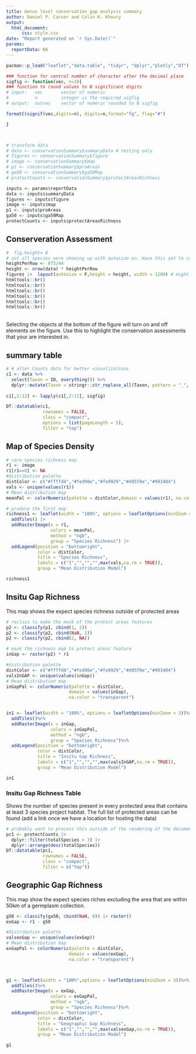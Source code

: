 ```yaml
---
title: Genus level conservation gap analysis summary
author: Daniel P. Carver and Colin K. Khoury 
output:
  html_document:
      css: style.css
date: "Report generated on `r Sys.Date()`"
params:
  reportData: NA
---
```


```r
pacman::p_load("leaflet","data.table", "tidyr", "dplyr","plotly","DT")

### function for control number of character after the decimal place 
sigfig <- function(vec, n=3){ 
### function to round values to N significant digits
# input:   vec       vector of numeric
#          n         integer is the required sigfig  
# output:  outvec    vector of numeric rounded to N sigfig

formatC(signif(vec,digits=n), digits=n,format="fg", flag="#") 

} 



# transform data
# data <- conservationSummary$summaryData # testing only
# figures <- conservationSummary$figure
# image <- conservationSummary$map
# p1 <- conservationSummary$proAreas
# ga50 <- conservationSummary$ga50Map
# protectCounts <- conservationSummary$protectAreasRichness

inputs <- params$reportData
data <- inputs$summaryData
figures <- inputs$figure
image <- inputs$map
p1 <- inputs$proAreas
ga50 <- inputs$ga50Map
protectCounts <- inputs$protectAreasRichness
```

## Conserveration Assessment 

```r
#  fig.height= 8
# not all species were showing up with autosize on. Have this set to capture, but need to evaluate how flexable it is. 
heightPerRow <- 875/44
height <- nrow(data) * heightPerRow
figures |>  layout(autosize = F,height = height, width = 1200) # might
htmltools::br()
htmltools::br()
htmltools::br()
htmltools::br()
htmltools::br()
htmltools::br()
```
<br>
Selecting the objects at the bottom of the figure will turn on and off elements on the figure. Use this to highlight the conservation assessments that your are interested in. 
<br>


## summary table 
```r
# # alter Counts data for better visualizations
c1 <- data %>%
  select(Taxon = ID, everything()) %>%
  dplyr::mutate(Taxon = stringr::str_replace_all(Taxon, pattern = "_", replacement = " "))
  
c1[,2:12] <- lapply(c1[,2:12], sigfig)

DT::datatable(c1,
              rownames = FALSE,
              class = "compact",
              options = list(pageLength = 5),
              filter = "top")
```

## Map of Species Density 

```r
# core species richness map
r1 <- image
r1[r1==0] <- NA
#distribution palette
distColor <- c("#ffffd4","#fed98e","#fe9929","#d95f0e","#993404")
vals <- unique(values(r1))
# Mean distribution map
meanPal <- colorNumeric(palette = distColor,domain = values(r1), na.color = "transparent")
```


```r
# produce the first map
richness1 <- leaflet(width = "100%", options = leafletOptions(minZoom = 3)) |> 
  addTiles() |> 
  addRasterImage(x = r1,
                 colors = meanPal,
                 method = "ngb",
                 group = "Species Richness") |> 
  addLegend(position = "bottomright",
            color = distColor,
            title = "Species Richness",
            labels = c("1","","","",max(vals,na.rm = TRUE)),
            group = "Mean Distribution Model")

richness1
```


## Insitu Gap Richness 
This map shows the expect species richness outside of protected areas 
```r
# reclass to make the mask of the protect areas features
p2 <- classify(p1, cbind(1, 2))
p2 <- classify(p2, cbind(NaN, 1))
p2 <- classify(p2, cbind(2, NA))

# mask the richness map to protect areas feature
inGap <- raster(p2) * r1

#distribution palette
distColor <- c("#ffffd4","#fed98e","#fe9929","#d95f0e","#993404")
valsInGAP <- unique(values(inGap))
# Mean distribution map
inGapPal <- colorNumeric(palette = distColor,
                        domain = values(inGap), 
                        na.color = "transparent")


in1 <- leaflet(width = "100%", options = leafletOptions(minZoom = 3))%>%
  addTiles()%>%
  addRasterImage(x = inGap,
                 colors = inGapPal,
                 method = "ngb",
                 group = "Species Richness")%>%
  addLegend(position = "bottomright",
            color = distColor,
            title = "Insitu Gap Richness",
            labels = c("1","","","",max(valsInGAP,na.rm = TRUE)),
            group = "Mean Distribution Model")

in1
```

### Insitu Gap Richness Table 
Shows the number of species present in every protected area that contains at least 3 species project habitat. The full list of protected areas can be found (add a link once we have a location for hosting the data)
```r
# probably want to process this outside of the rendering of the document. '
pc1 <- protectCounts |>
  dplyr::filter(totalSpecies > 3) |>
  dplyr::arrange(desc(totalSpecies))
DT::datatable(pc1,
              rownames = FALSE,
              class = "compact",
              filter = c("top"))
```

## Geographic Gap Richness
This map show the expect species riches excluding the area that are within 50km of a germplasm collection. 
```r
g50 <- classify(ga50, cbind(NaN, 0)) |> raster()
exGap <- r1 - g50

#distribution palette
valsexGap <- unique(values(exGap))
# Mean distribution map
exGapPal <- colorNumeric(palette = distColor,
                        domain = values(exGap), 
                        na.color = "transparent")



g1 <- leaflet(width = "100%",options = leafletOptions(minZoom = 3))%>%
  addTiles()%>%
  addRasterImage(x = exGap,
                 colors = exGapPal,
                 method = "ngb",
                 group = "Species Richness")%>%
  addLegend(position = "bottomright",
            color = distColor,
            title = "Geographic Gap Richness",
            labels = c("1","","","",max(valsexGap,na.rm = TRUE)),
            group = "Mean Distribution Model")

g1
```


